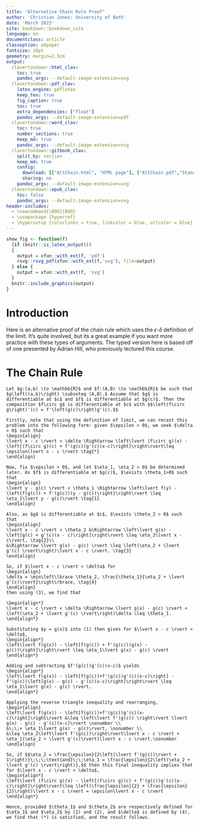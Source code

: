 ```yaml
---
title: "Alternative Chain Rule Proof"
author: 'Christian Jones: University of Bath'
date: 'March 2023'
site: bookdown::bookdown_site
language: en
documentclass: article
classoption: a4paper
fontsize: 10pt
geometry: margin=2.5cm
output:
  clavertondown::html_clav:
    toc: true
    pandoc_args: --default-image-extension=svg
  clavertondown::pdf_clav:
    latex_engine: pdflatex
    keep_tex: true
    fig_caption: true
    toc: true
    extra_dependencies: ["float"]
    pandoc_args: --default-image-extension=pdf
  clavertondown::word_clav:
    toc: true
    number_sections: true
    keep_md: true
    pandoc_args: --default-image-extension=svg
  clavertondown::gitbook_clav:
    split_by: section
    keep_md: true
    config:
      download: [["AltChain.html", "HTML page"], ["AltChain.pdf","Standard print PDF"], ["AltChainClear.pdf","Clear print PDF"], ["AltChainLarge.pdf","Large print PDF"], ["AltChain.docx","Accessible Word document"], ["AltChain.epub","Accessible EPub book" ]]
      sharing: no
    pandoc_args: --default-image-extension=svg
  clavertondown::epub_clav:
    toc: false
    pandoc_args: --default-image-extension=svg
header-includes:
  - \newcommand{\BOO}{BOO}
  - \usepackage {hyperref}
  - \hypersetup {colorlinks = true, linkcolor = blue, urlcolor = blue}
---
```

<!-- This is needed since I am working with svg files from mathcha.io. It converts the graphics files to something that can be used in the pdf files. Code taken from https://stackoverflow.com/questions/50165404/how-to-make-a-pdf-using-bookdown-including-svg-images/56044642#56044642 -->
```r
show_fig <- function(f)
  {if (knitr::is_latex_output())
  {
    output = xfun::with_ext(f, 'pdf')
    rsvg::rsvg_pdf(xfun::with_ext(f,'svg'), file=output)
  } else {
    output = xfun::with_ext(f, 'svg')
  }
  knitr::include_graphics(output)
}
```
\newpage
\pagenumbering{arabic}

# Introduction {-}
Here is an alternative proof of the chain rule which uses the $\epsilon$-$\delta$ definition of the limit. It's quite involved, but its a great example if you want more practice with these types of arguments. The typed version here is based off of one presented by Adrian Hill, who previously lectured this course.

# The Chain Rule {-}
```theorem
Let $g:(a,b) \to \mathbb{R}$ and $f:(A,B) \to \mathbb{R}$ be such that $g\left((a,b)\right) \subseteq (A,B).$ Assume that $g$ is differentiable at $c$ and $f$ is differentiable at $g(c)$. Then the composition $f\circ g$ is differentiable at $c$ with $$\left(f\circ g\right)'(c) = f'\left(g(c)\right)g'(c).$$
```

```proof
Firstly, note that using the definition of limit, we can recast this problem into the following form: given $\epsilon > 0$, we seek $\delta > 0$ such that
\begin{align}
\lvert x - c \rvert < \delta \Rightarrow \left\lvert (f\circ g)(x) - \left[(f\circ g)(c) + f'(g(c))g'(c)(x-c)\right]\right\rvert\leq \epsilon\lvert x - c \rvert \tag{*}
\end{align}

Now, fix $\epsilon > 0$, and let $\eta_1, \eta_2 > 0$ be determined later. As $f$ is differentiable at $g(c)$, $\exists \theta_1>0$ such that
\begin{align}
\lvert y - g(c) \rvert < \theta_1 \Rightarrow \left\lvert f(y) - \left[f(g(c)) + f'(g(c))(y - g(c))\right]\right\rvert \leq \eta_1\lvert y - g(c)\rvert \tag{1}
\end{align}

Also, as $g$ is differentiable at $c$, $\exists \theta_2 > 0$ such that
\begin{align}
\lvert x - c \rvert < \theta_2 &\Rightarrow \left\lvert g(x) - \left[g(c) + g'(c)(x - c)\right]\right\rvert \leq \eta_2\lvert x - c\rvert, \tag{2}\\
&\Rightarrow \lvert g(x) - g(c) \rvert \leq \left(\eta_2 + \lvert g'(c) \rvert\right)\lvert x - c \rvert. \tag{3}
\end{align}

So, if $\lvert x - c \rvert < \delta$ for
\begin{align}
\delta = \min\left\lbrace \theta_2, \frac{\theta_1}{\eta_2 + \lvert g'(c)\rvert}\right\rbrace, \tag{4}
\end{align}
then using (3), we find that

\begin{align*}
\lvert x - c \rvert < \delta \Rightarrow \lvert g(x) - g(c) \rvert < \left(\eta_2 + \lvert g'(c) \rvert\right)\delta \leq \theta_1.
\end{align*}

Substituting $y = g(x)$ into (1) then gives for $\lvert x - c \rvert < \delta$,
\begin{align*}
\left\lvert f(g(x)) - \left[f(g(c)) + f'(g(c))(g(x) - g(c))\right]\right\rvert \leq \eta_1\lvert g(x) - g(c) \rvert
\end{align*}

Adding and subtracting $f'(g(c))g'(c)(x-c)$ yields
\begin{align*}
\left\lvert f(g(x)) - \left[f(g(c))+f'(g(c))g'(c)(x-c)\right] - f'(g(c))\left[g(x) - g(c) - g'(c)(x-c)\right]\right\rvert \leq \eta_1\lvert g(x) - g(c) \rvert.
\end{align*}

Applying the reverse triangle inequality and rearranging,
\begin{align}
\left\lvert f(g(x)) - \left[f(g(c))+f'(g(c))g'(c)(x-c)\right]\right\rvert &\leq \left\lvert f'(g(c)) \right\rvert \lvert g(x) - g(c) - g'(c)(x-c)\rvert \nonumber \\
&\;\;+ \eta_1\lvert g(x) - g(c)\rvert, \nonumber \\
&\leq \eta_2\left\lvert f'(g(c))\right\rvert\lvert x - c \rvert + \eta_1(\eta_2 + \lvert g'(c)\rvert)\lvert x - c \rvert.\nonumber
\end{align}

So, if $$\eta_2 = \frac{\epsilon}{2\left(\lvert f'(g(c))\rvert + 1\right)}\;\;\;\text{and}\;\;\eta_1 = \frac{\epsilon}{2\left(\eta_2 + \lvert g'(c) \rvert\right)},$$ then this final inequality implies that for $\lvert x - c \rvert < \delta$,
\begin{align*}
\left\lvert (f\circ g)(x) - \left[(f\circ g)(c) + f'(g(c))g'(c)(x-c)\right]\right\rvert\leq \left(\frac{\epsilon}{2} + \frac{\epsilon}{2}\right)\lvert x - c \rvert = \epsilon\lvert x - c \rvert
\end{align*}

Hence, provided $\theta_1$ and $\theta_2$ are respectively defined for $\eta_1$ and $\eta_2$ by (1) and (2), and $\delta$ is defined by (4), we find that (*) is satisfied, and the result follows.


```

<!--<details open>
<summary>Want to ruin the surprise?</summary>
<br>
Well, you asked for it!
</details>-->
